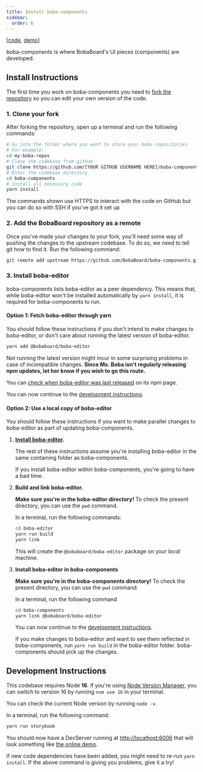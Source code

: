 ```yaml
---
title: Install boba-components
sidebar:
  order: 6
---
```



\[[code](https://github.com/BobaBoard/boba-components),
[demo](https://bobaboard-ui.netlify.app/)]

boba-components is where BobaBoard's UI pieces (components) are developed.

## Install Instructions

The first time you work on boba-components you need to
[fork the repository](https://docs.github.com/en/get-started/quickstart/fork-a-repo#forking-a-repository)
so you can edit your own version of the code.

### 1. Clone your fork

After forking the repository, open up a terminal and run the following commands:

```bash showLineNumbers
# Go into the folder where you want to store your boba repositories
# For example:
cd my-boba-repos
# Clone the codebase from github
git clone https://github.com/[YOUR GITHUB USERNAME HERE]/boba-components.git
# Enter the codebase directory
cd boba-components
# Install all necessary code
yarn install
```

<Aside type="tip">

The commands shown use HTTPS to interact with the code on GitHub but you can do
so with SSH if you've got it set up

</Aside>

### 2. Add the BobaBoard repository as a remote

Once you've made your changes to your fork, you'll need some way of pushing the
changes to the upstream codebase. To do so, we need to tell git how to find it.
Run the following command:

```bash
git remote add upstream https://github.com/BobaBoard/boba-components.git
```

### 3. Install boba-editor

boba-components lists boba-editor as a peer dependency. This means that, while
boba-editor won't be installed automatically by `yarn install`, it is required
for boba-components to run.

#### Option 1: Fetch boba-editor through yarn

You should follow these instructions if you don't intend to make changes to
boba-editor, or don't care about running the latest version of boba-editor.

```bash showLineNumbers
yarn add @bobaboard/boba-editor
```

<Aside type="danger">

Not running the latest version might incur in some surprising problems in case
of incompatible changes. **Since Ms. Boba isn't regularly releasing npm updates,
let her know if you wish to go this route.**

You can
[check when boba-editor was last released](https://www.npmjs.com/package/@bobaboard/boba-editor)
on its npm page.

</Aside>

You can now continue to the
[development instructions](#development-instructions).

#### Option 2: Use a local copy of boba-editor

You should follow these instructions if you want to make parallel changes to
boba-editor as part of updating boba-components.

1. **[Install boba-editor](./boba-editor).**

   The rest of these instructions assume you're installing boba-editor in the
   same containing folder as boba-components.

   <Aside type="danger">

   If you install boba-editor _within_ boba-components, you're going to have a bad
   time.

   </Aside>

2. **Build and link boba-editor.**

   <Aside type="caution">

   **Make sure you're in the boba-editor directory!** To check the present
   directory, you can use the `pwd` command.

   </Aside>

   In a terminal, run the following commands:

   ```bash showLineNumbers
   cd boba-editor
   yarn run build
   yarn link
   ```

   This will create the `@bobaboard/boba-editor` package on your _local_
   machine.

3. **Install boba-editor in boba-components**

   <Aside type="caution">

   **Make sure you're in the boba-components directory!** To check the present
   directory, you can use the `pwd` command.

   </Aside>

   In a terminal, run the following command

   ```bash showLineNumbers
   cd boba-components
   yarn link @bobaboard/boba-editor
   ```

   You can now continue to the
   [development instructions](#development-instructions).

   <Aside type="tip">

   If you make changes to boba-editor and want to see them reflected in
   boba-components, run `yarn run build` in the boba-editor folder. boba-components
   should pick up the changes.

   </Aside>

## Development Instructions

<Aside type="caution">

This codebase requires Node **16**. If you're using
[Node Version Manager](https://github.com/nvm-sh/nvm), you can switch to version
16 by running `nvm use 16` in your terminal.

You can check the current Node version by running `node -v`.

</Aside>

In a terminal, run the following command:

```bash showLineNumbers
yarn run storybook
```

You should now have a DevServer running at
[http://localhost:6006](http://localhost:6006) that will look something like
[the online demo](https://boba-components.netlify.app/).

<Aside type="tip">

If new code dependencies have been added, you might need to re-run
`yarn install`. If the above command is giving you problems, give it a try!

</Aside>
